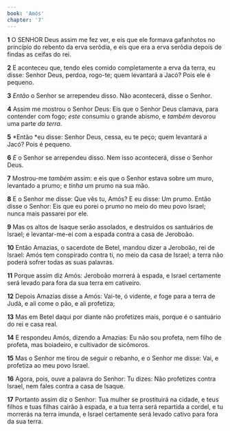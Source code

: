 ```yaml
---
book: 'Amós'
chapter: '7'
---
```


**1** O SENHOR Deus assim me fez ver, e eis que ele formava gafanhotos no princípio do rebento da erva serôdia, e eis que era a erva serôdia depois de findas as ceifas do rei.

**2** E aconteceu que, tendo eles comido completamente a erva da terra, eu disse: Senhor Deus, perdoa, rogo-te; quem levantará a Jacó? Pois ele é pequeno.

**3** _Então_ o Senhor se arrependeu disso. Não acontecerá, disse o Senhor.

**4** Assim me mostrou o Senhor Deus: Eis que o Senhor Deus clamava, para contender com fogo; _este_ consumiu o grande abismo, e _também_ devorou uma parte _da terra_.

**5** *Então *eu disse: Senhor Deus, cessa, eu te peço; quem levantará a Jacó? Pois é pequeno.

**6** _E_ o Senhor se arrependeu disso. Nem isso acontecerá, disse o Senhor Deus.

**7** Mostrou-me _também_ assim: e eis que o Senhor estava sobre um muro, levantado a prumo; e _tinha_ um prumo na sua mão.

**8** E o Senhor me disse: Que vês tu, Amós? E eu disse: Um prumo. Então disse o Senhor: Eis que eu porei o prumo no meio do meu povo Israel; nunca mais passarei por ele.

**9** Mas os altos de Isaque serão assolados, e destruídos os santuários de Israel; e levantar-me-ei com a espada contra a casa de Jeroboão.

**10** Então Amazias, o sacerdote de Betel, mandou dizer a Jeroboão, rei de Israel: Amós tem conspirado contra ti, no meio da casa de Israel; a terra não poderá sofrer todas as suas palavras.

**11** Porque assim diz Amós: Jeroboão morrerá à espada, e Israel certamente será levado para fora da sua terra em cativeiro.

**12** Depois Amazias disse a Amós: Vai-te, ó vidente, _e_ foge para a terra de Judá, e ali come o pão, e ali profetiza;

**13** Mas em Betel daqui por diante não profetizes mais, porque é o santuário do rei e casa real.

**14** E respondeu Amós, dizendo a Amazias: Eu não sou profeta, nem filho de profeta, mas boiadeiro, e cultivador de sicômoros.

**15** Mas o Senhor me tirou de seguir o rebanho, e o Senhor me disse: Vai, e profetiza ao meu povo Israel.

**16** Agora, pois, ouve a palavra do Senhor: Tu dizes: Não profetizes contra Israel, nem fales contra a casa de Isaque.

**17** Portanto assim diz o Senhor: Tua mulher se prostituirá na cidade, e teus filhos e tuas filhas cairão à espada, e a tua terra será repartida a cordel, e tu morrerás na terra imunda, e Israel certamente será levado cativo para fora da sua terra.
